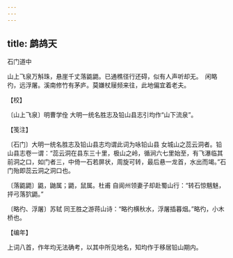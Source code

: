 ```yaml
---
---
---
```

title: 鹧鸪天
---



石门道中





山上飞泉万斛珠，悬崖千丈落鼪鼯。已通樵径行还碍，似有人声听却无。　闲略彴，远浮屠。溪南修竹有茅庐。莫嫌杖屦频来往，此地偏宜着老夫。





【校】


〔山上飞泉〕明曹学佺 大明一统名胜志及铅山县志引均作“山下流泉”。





【笺注】


〔石门〕大明一统名胜志及铅山县志均谓此词为咏铅山县 女城山之蕊云洞者。铅山县志卷一谓：“蕊云洞在县东三十里，极山之岭，循涧六七里始至，有飞瀑临其前洞之口，如门者三，中倚一石若屏状，周旋可转，最后悬一龙首，水出而竭。”石门殆即蕊云洞之洞口也。

〔落鼪鼯〕鼪，鼬属；鼯，鼠属。杜甫 自阆州领妻子却赴蜀山行：“转石惊魑魅，抨弓落狖鼯。”

〔略彴、浮屠〕苏轼 同王胜之游蒋山诗：“略彴横秋水，浮屠插暮烟。”略彴，小木桥也。





【编年】


上词八首，作年均无法确考，以其中所见地名，知均作于移居铅山期内。